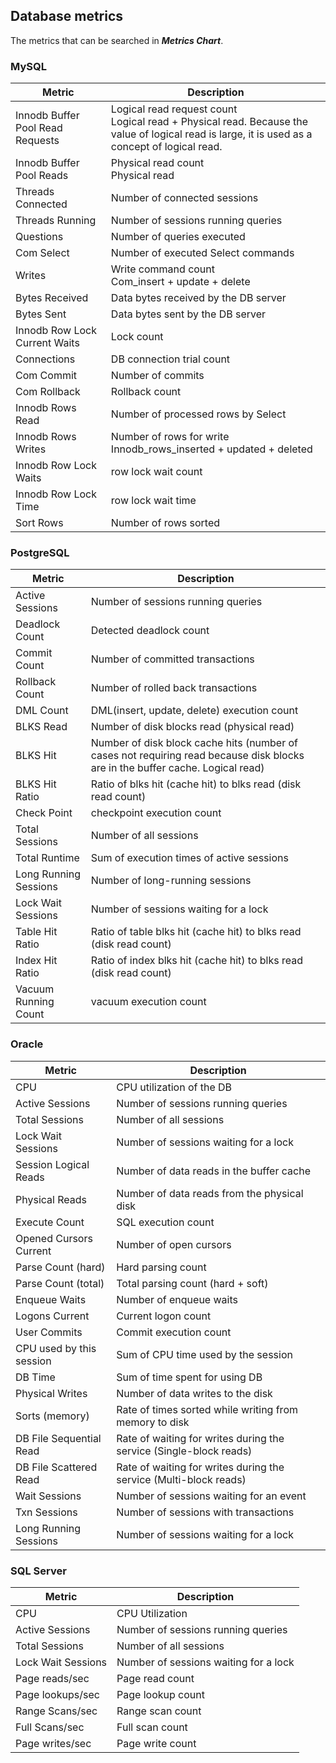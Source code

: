 ## Database metrics

The metrics that can be searched in **_Metrics Chart_**.

<!-- 추후 업데이트 필요 관련 지표 추가 및 필드 값으로 교체 -->

### MySQL

<div class='metric'>

| Metric                           | Description                                                                                                                                       |
| -------------------------------- | ------------------------------------------------------------------------------------------------------------------------------------------------- |
| Innodb Buffer Pool Read Requests | Logical read request count<br/>Logical read + Physical read. Because the value of logical read is large, it is used as a concept of logical read. |
| Innodb Buffer Pool Reads         | Physical read count<br/>Physical read                                                                                                             |
| Threads Connected                | Number of connected sessions                                                                                                                      |
| Threads Running                  | Number of sessions running queries                                                                                                                |
| Questions                        | Number of queries executed                                                                                                                        |
| Com Select                       | Number of executed Select commands                                                                                                                |
| Writes                           | Write command count<br/>Com_insert + update + delete                                                                                              |
| Bytes Received                   | Data bytes received by the DB server                                                                                                              |
| Bytes Sent                       | Data bytes sent by the DB server                                                                                                                  |
| Innodb Row Lock Current Waits    | Lock count                                                                                                                                        |
| Connections                      | DB connection trial count                                                                                                                         |
| Com Commit                       | Number of commits                                                                                                                                 |
| Com Rollback                     | Rollback count                                                                                                                                    |
| Innodb Rows Read                 | Number of processed rows by Select                                                                                                                |
| Innodb Rows Writes               | Number of rows for write<br/>Innodb_rows_inserted + updated + deleted                                                                             |
| Innodb Row Lock Waits            | row lock wait count                                                                                                                               |
| Innodb Row Lock Time             | row lock wait time                                                                                                                                |
| Sort Rows                        | Number of rows sorted                                                                                                                             |

</div>

### PostgreSQL

<div class='metric'>

| Metric                | Description                                                                                                                    |
| --------------------- | ------------------------------------------------------------------------------------------------------------------------------ |
| Active Sessions       | Number of sessions running queries                                                                                             |
| Deadlock Count        | Detected deadlock count                                                                                                        |
| Commit Count          | Number of committed transactions                                                                                               |
| Rollback Count        | Number of rolled back transactions                                                                                             |
| DML Count             | DML(insert, update, delete) execution count                                                                                    |
| BLKS Read             | Number of disk blocks read (physical read)                                                                                     |
| BLKS Hit              | Number of disk block cache hits (number of cases not requiring read because disk blocks are in the buffer cache. Logical read) |
| BLKS Hit Ratio        | Ratio of blks hit (cache hit) to blks read (disk read count)                                                                   |
| Check Point           | checkpoint execution count                                                                                                     |
| Total Sessions        | Number of all sessions                                                                                                         |
| Total Runtime         | Sum of execution times of active sessions                                                                                      |
| Long Running Sessions | Number of long-running sessions                                                                                                |
| Lock Wait Sessions    | Number of sessions waiting for a lock                                                                                          |
| Table Hit Ratio       | Ratio of table blks hit (cache hit) to blks read (disk read count)                                                             |
| Index Hit Ratio       | Ratio of index blks hit (cache hit) to blks read (disk read count)                                                             |
| Vacuum Running Count  | vacuum execution count                                                                                                         |

</div>

### Oracle

<div class='metric'>

| Metric                   | Description                                                        |
| ------------------------ | ------------------------------------------------------------------ |
| CPU                      | CPU utilization of the DB                                          |
| Active Sessions          | Number of sessions running queries                                 |
| Total Sessions           | Number of all sessions                                             |
| Lock Wait Sessions       | Number of sessions waiting for a lock                              |
| Session Logical Reads    | Number of data reads in the buffer cache                           |
| Physical Reads           | Number of data reads from the physical disk                        |
| Execute Count            | SQL execution count                                                |
| Opened Cursors Current   | Number of open cursors                                             |
| Parse Count (hard)       | Hard parsing count                                                 |
| Parse Count (total)      | Total parsing count (hard + soft)                                  |
| Enqueue Waits            | Number of enqueue waits                                            |
| Logons Current           | Current logon count                                                |
| User Commits             | Commit execution count                                             |
| CPU used by this session | Sum of CPU time used by the session                                |
| DB Time                  | Sum of time spent for using DB                                     |
| Physical Writes          | Number of data writes to the disk                                  |
| Sorts (memory)           | Rate of times sorted while writing from memory to disk             |
| DB File Sequential Read  | Rate of waiting for writes during the service (Single-block reads) |
| DB File Scattered Read   | Rate of waiting for writes during the service (Multi-block reads)  |
| Wait Sessions            | Number of sessions waiting for an event                            |
| Txn Sessions             | Number of sessions with transactions                               |
| Long Running Sessions    | Number of sessions waiting for a lock                              |

</div>

### SQL Server

<div class='metric'>

| Metric             | Description                           |
| ------------------ | ------------------------------------- |
| CPU                | CPU Utilization                       |
| Active Sessions    | Number of sessions running queries    |
| Total Sessions     | Number of all sessions                |
| Lock Wait Sessions | Number of sessions waiting for a lock |
| Page reads/sec     | Page read count                       |
| Page lookups/sec   | Page lookup count                     |
| Range Scans/sec    | Range scan count                      |
| Full Scans/sec     | Full scan count                       |
| Page writes/sec    | Page write count                      |

</div>

